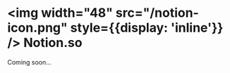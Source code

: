 
# <img width="48" src="/notion-icon.png" style={{display: 'inline'}} /> Notion.so

<Callout emoji="🚧">
  Coming soon...
</Callout>
